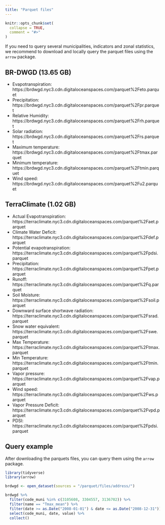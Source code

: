 ```yaml
---
title: "Parquet files"
---
```


```r
knitr::opts_chunk$set(
  collapse = TRUE,
  comment = "#>"
)
```

If you need to query several municipalities, indicators and zonal statistics, we recommend to download and locally query the parquet files using the `arrow` package. 

## BR-DWGD (13.65 GB)

-    Evapotranspiration: https://brdwgd.nyc3.cdn.digitaloceanspaces.com/parquet%2Feto.parquet
-    Precipitation: https://brdwgd.nyc3.cdn.digitaloceanspaces.com/parquet%2Fpr.parquet
-    Relative Humidity: https://brdwgd.nyc3.cdn.digitaloceanspaces.com/parquet%2Frh.parquet
-    Solar radiation: https://brdwgd.nyc3.cdn.digitaloceanspaces.com/parquet%2Frs.parquet
-    Maximum temperature: https://brdwgd.nyc3.cdn.digitaloceanspaces.com/parquet%2Ftmax.parquet
-    Minimum temperature: https://brdwgd.nyc3.cdn.digitaloceanspaces.com/parquet%2Ftmin.parquet
-    Wind speed: https://brdwgd.nyc3.cdn.digitaloceanspaces.com/parquet%2Fu2.parquet


## TerraClimate (1.02 GB)
-    Actual Evapotranspiration: https://terraclimate.nyc3.cdn.digitaloceanspaces.com/parquet%2Faet.parquet
-    Climate Water Deficit: https://terraclimate.nyc3.cdn.digitaloceanspaces.com/parquet%2Fdef.parquet
-    Potential evapotranspiration: https://terraclimate.nyc3.cdn.digitaloceanspaces.com/parquet%2Fpdsi.parquet
-    Precipitation: https://terraclimate.nyc3.cdn.digitaloceanspaces.com/parquet%2Fpet.parquet
-    Runoff: https://terraclimate.nyc3.cdn.digitaloceanspaces.com/parquet%2Fq.parquet
-    Soil Moisture: https://terraclimate.nyc3.cdn.digitaloceanspaces.com/parquet%2Fsoil.parquet
-    Downward surface shortwave radiation: https://terraclimate.nyc3.cdn.digitaloceanspaces.com/parquet%2Fsrad.parquet
-    Snow water equivalent: https://terraclimate.nyc3.cdn.digitaloceanspaces.com/parquet%2Fswe.parquet
-    Max Temperature: https://terraclimate.nyc3.cdn.digitaloceanspaces.com/parquet%2Ftmax.parquet
-    Min Temperature: https://terraclimate.nyc3.cdn.digitaloceanspaces.com/parquet%2Ftmin.parquet
-    Vapor pressure: https://terraclimate.nyc3.cdn.digitaloceanspaces.com/parquet%2Fvap.parquet
-    Wind speed: https://terraclimate.nyc3.cdn.digitaloceanspaces.com/parquet%2Fws.parquet
-    Vapor Pressure Deficit: https://terraclimate.nyc3.cdn.digitaloceanspaces.com/parquet%2Fvpd.parquet
-    PDSI: https://terraclimate.nyc3.cdn.digitaloceanspaces.com/parquet%2Fpdsi.parquet

## Query example

After downloading the parquets files, you can query them using the `arrow` package.

```r
library(tidyverse)
library(arrow)

brdwgd <- open_dataset(sources = "/parquet/files/address/")

brdwgd %>%
  filter(code_muni %in% c(3105608, 3304557, 3136702)) %>%
  filter(name == "Tmax_mean") %>%
  filter(date >= as.Date("2008-01-01") & date <= as.Date("2008-12-31")) %>%
  select(code_muni, date, value) %>%
  collect()
```

